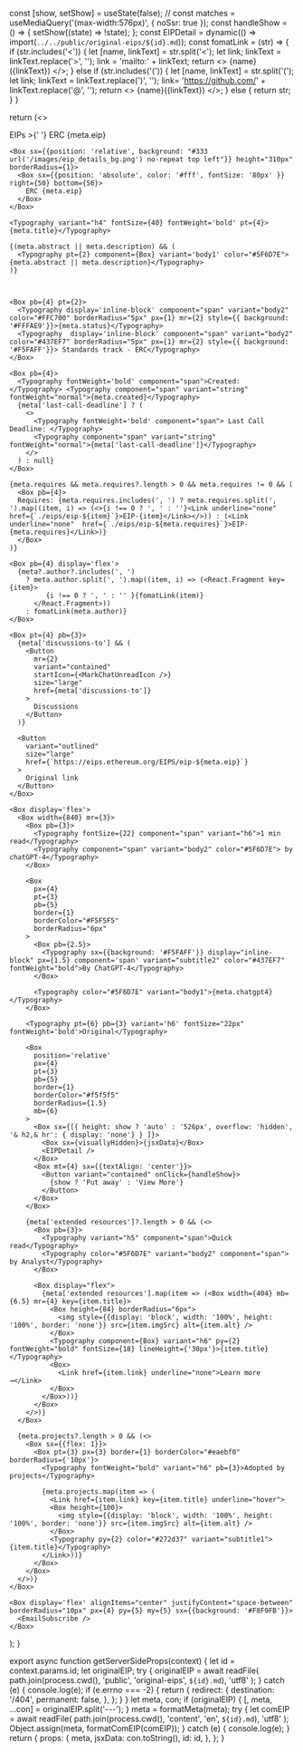 
  const [show, setShow] = useState(false);
  // const matches = useMediaQuery('(max-width:576px)', { noSsr: true });
  const handleShow = () => {
    setShow((state) => !state);
  };
  const EIPDetail = dynamic(() => import(`../../public/original-eips/${id}.md`));
  const fomatLink = (str) => {
    if (str.includes('<')) {
      let [name, linkText] =  str.split('<');
      let link;
      linkText = linkText.replace('>', '');
      link = 'mailto:' + linkText;
      return <>
        {name}(<Link underline="hover" href={link}>{linkText}</Link>)
      </>;
    } else if (str.includes('(')) {
      let [name, linkText] =  str.split('(');
      let link;
      linkText = linkText.replace(')', '');
      link= 'https://github.com/' + linkText.replace('@', '');
      return <>
        {name}(<Link underline="hover" href={link}>{linkText}</Link>)
      </>;
    } else { 
      return str;
    }
  }

return (<>

<Head>
  <title>{meta.title}</title>
  <meta property="og:title" content={meta.title} key="title" />
  <meta
    property="og:description"
    content={meta.abstract || meta.description}
    key="description"
  />
</Head>

  <Box borderTop={1} borderColor="#EAEBF0" />
  
  <Container maxWidth="lg">
    <Box py={4}>
      EIPs &gt;{' '}
      <Link underline='none' href="#">
        ERC {meta.eip}
      </Link>
    </Box>

    <Box sx={{position: 'relative', background: "#333 url('/images/eip_details_bg.png') no-repeat top left"}} height="310px" borderRadius={1}>
      <Box sx={{position: 'absolute', color: '#fff', fontSize: '80px' }} right={50} bottom={56}>
        ERC {meta.eip}
      </Box>
    </Box>

    <Typography variant="h4" fontSize={40} fontWeight='bold' pt={4}>{meta.title}</Typography>

    {(meta.abstract || meta.description) && (
      <Typography pt={2} component={Box} variant='body1' color="#5F6D7E">{meta.abstract || meta.description}</Typography>
    )}



    <Box pb={4} pt={2}>
      <Typography display='inline-block' component="span" variant="body2" color="#FFC700" borderRadius="5px" px={1} mr={2} style={{ background: '#FFFAE9'}}>{meta.status}</Typography>
      <Typography  display='inline-block' component="span" variant="body2" color="#437EF7" borderRadius="5px" px={1} mr={2} style={{ background: '#F5FAFF'}}> Standards track - ERC</Typography>
    </Box>

    <Box pb={4}>
      <Typography fontWeight='bold' component="span">Created: </Typography> <Typography component="span" variant="string" fontWeight="normal">{meta.created}</Typography>
      {meta['last-call-deadline'] ? (
        <>
          <Typography fontWeight='bold' component="span"> Last Call Deadline: </Typography>
          <Typography component="span" variant="string" fontWeight="normal">{meta['last-call-deadline']}</Typography>
        </>
      ) : null}
    </Box>

    {meta.requires && meta.requires?.length > 0 && meta.requires != 0 && (
      <Box pb={4}>
      Requires: {meta.requires.includes(', ') ? meta.requires.split(', ').map((item, i) => (<>{i !== 0 ? ', ' : ''}<Link underline="none" href={`./eips/eip-${item}`}>EIP-{item}</Link></>)) : (<Link underline="none"  href={`./eips/eip-${meta.requires}`}>EIP-{meta.requires}</Link>)}
      </Box>
    )}

    <Box pb={4} display='flex'>
      {meta?.author?.includes(', ')
        ? meta.author.split(', ').map((item, i) => (<React.Fragment key={item}>
             {i !== 0 ? ', ' : '' }{fomatLink(item)}
          </React.Fragment>))
        : fomatLink(meta.author)}
    </Box>

    <Box pt={4} pb={3}>
      {meta['discussions-to'] && (
        <Button
          mr={2}
          variant="contained"
          startIcon={<MarkChatUnreadIcon />}
          size="large"
          href={meta['discussions-to']}
        >
          Discussions
        </Button>
      )}

      <Button
        variant="outlined"
        size="large"
        href={`https://eips.ethereum.org/EIPS/eip-${meta.eip}`}
      >
        Original link
      </Button>
    </Box>

    <Box display='flex'>
      <Box width={840} mr={3}>
        <Box pb={3}>
          <Typography fontSize={22} component="span" variant="h6">1 min read</Typography>
          <Typography component="span" variant="body2" color="#5F6D7E"> by chatGPT-4</Typography>
        </Box>

        <Box
          px={4}
          pt={3}
          pb={5}
          border={1}
          borderColor="#F5F5F5"
          borderRadius="6px"
        >
          <Box pb={2.5}>
            <Typography sx={{background: '#F5FAFF'}} display="inline-block" px={1.5} component='span' variant="subtitle2" color="#437EF7" fontWeight="bold">By ChatGPT-4</Typography>
          </Box>

          <Typography color="#5F6D7E" variant="body1">{meta.chatgpt4}</Typography>
        </Box>

        <Typography pt={6} pb={3} variant='h6' fontSize="22px" fontWeight='bold'>Original</Typography>

        <Box
          position='relative'
          px={4}
          pt={3}
          pb={5}
          border={1}
          borderColor="#f5f5f5"
          borderRadius={1.5}
          mb={6}
        >
          <Box sx={[{ height: show ? 'auto' : '526px', overflow: 'hidden', '& h2,& hr': { display: 'none'} } ]}>
            <Box sx={visuallyHidden}>{jsxData}</Box>
            <EIPDetail />
          </Box>
          <Box mt={4} sx={{textAlign: 'center'}}>
            <Button variant="contained" onClick={handleShow}>
              {show ? 'Put away' : 'View More'}
            </Button>
          </Box>
        </Box>

        {meta['extended resources']?.length > 0 && (<>
          <Box pb={3}>
            <Typography variant="h5" component="span">Quick read</Typography>
            <Typography color="#5F6D7E" variant="body2" component="span"> by Analyst</Typography>
          </Box>

          <Box display="flex">
            {meta['extended resources'].map(item => (<Box width={404} mb={6.5} mr={4} key={item.title}>
              <Box height={84} borderRadius="6px">
                <img style={{display: 'block', width: '100%', height: '100%', border: 'none'}} src={item.imgSrc} alt={item.alt} />
              </Box>
              <Typography component={Box} variant="h6" py={2} fontWeight="bold" fontSize={18} lineHeight={'30px'}>{item.title}</Typography>
              <Box>
                <Link href={item.link} underline="none">Learn more →</Link>
              </Box>
            </Box>))}
          </Box>
        </>)}
      </Box>

      {meta.projects?.length > 0 && (<>
        <Box sx={{flex: 1}}>
          <Box pt={3} px={3} border={1} borderColor="#eaebf0" borderRadius={'10px'}>
            <Typography fontWeight="bold" variant="h6" pb={3}>Adopted by projects</Typography>

            {meta.projects.map(item => (
              <Link href={item.link} key={item.title} underline="hover">
              <Box height={100}>
                <img style={{display: 'block', width: '100%', height: '100%', border: 'none'}} src={item.imgSrc} alt={item.alt} />
              </Box>
              <Typography py={2} color="#272d37" variant="subtitle1">{item.title}</Typography>
            </Link>))}
          </Box>
        </Box>
      </>)}
    </Box>

    <Box display='flex' alignItems="center" justifyContent="space-between" borderRadius="10px" px={4} py={5} my={5} sx={{background: '#F8F9FB'}}>
      <EmailSubscribe />
    </Box>

  </Container>
</>);
}

export async function getServerSideProps(context) {
  let id = context.params.id;
  let originalEIP;
  try {
    originalEIP = await readFile(
      path.join(process.cwd(), 'public', 'original-eips', `${id}.md`),
      'utf8'
    );
  } catch (e) {
    console.log(e);
    if (e.errno === -2) {
      return {
        redirect: {
          destination: '/404',
          permanent: false,
        },
      };
    }
  }
  let meta, con;
  if (originalEIP) {
    [, meta, ...con] = originalEIP.split('---');
  }
  meta = formatMeta(meta);
  try {
    let comEIP = await readFile(
      path.join(process.cwd(), 'content', 'en', `${id}.md`),
      'utf8'
    );
    Object.assign(meta, formatComEIP(comEIP));
  } catch (e) {
    console.log(e);
  }
  return {
    props: {
      meta,
      jsxData: con.toString(),
      id: id,
    },
  };
}
